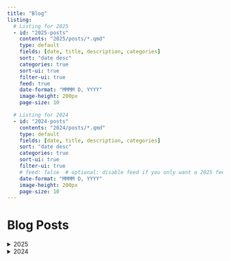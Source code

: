 ```yaml
---
title: "Blog"
listing:
  # Listing for 2025
  - id: "2025-posts"
    contents: "2025/posts/*.qmd"
    type: default
    fields: [date, title, description, categories]
    sort: "date desc"
    categories: true
    sort-ui: true
    filter-ui: true
    feed: true
    date-format: "MMMM D, YYYY"
    image-height: 200px
    page-size: 10

  # Listing for 2024
  - id: "2024-posts"
    contents: "2024/posts/*.qmd"
    type: default
    fields: [date, title, description, categories]
    sort: "date desc"
    categories: true
    sort-ui: true
    filter-ui: true
    # feed: false  # optional: disable feed if you only want a 2025 feed
    date-format: "MMMM D, YYYY"
    image-height: 200px
    page-size: 10
---
```


# Blog Posts

<details>
<summary>2025</summary>

:::{#2025-posts}
:::

</details>

<details>
<summary>2024</summary>

:::{#2024-posts}
:::

</details>
